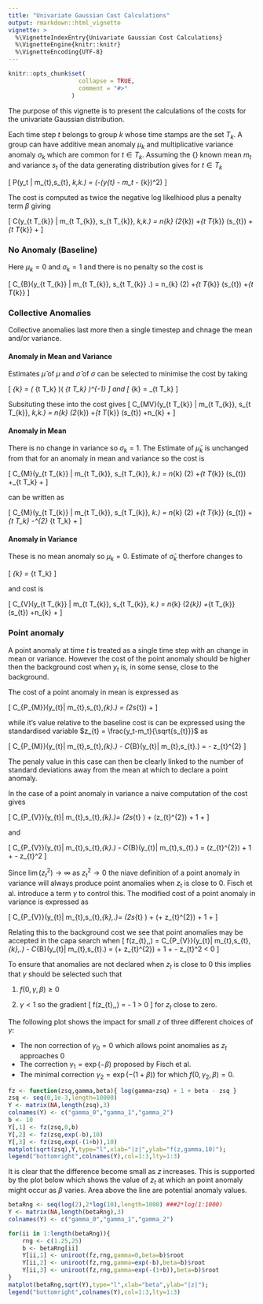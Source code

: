 ```yaml
---
title: "Univariate Gaussian Cost Calculations"
output: rmarkdown::html_vignette
vignette: >
  %\VignetteIndexEntry{Univariate Gaussian Cost Calculations}
  %\VignetteEngine{knitr::knitr}
  %\VignetteEncoding{UTF-8}
---
```


```r
knitr::opts_chunk$set(
                    collapse = TRUE,
                    comment = "#>"
                  )
```

The purpose of this vignette is to present the calculations of the costs for the univariate Gaussian distribution.

Each time step $t$ belongs to group $k$ whose time stamps are the set $T_{k}$. A group can have additive mean anomaly $\mu_{k}$ and multiplicative variance anomaly $\sigma_{k}$ which are common for $t \in T_{k}$. Assuming the {\it a priori} known mean $m_{t}$ and variance $s_{t}$ of the data generating distribution gives for $t \in T_{k}$

\[
P\left(y_t \left| m_{t},s_{t}, \mu_k,\sigma_k\right.\right) = \frac{1}{\sqrt{2\pi\sigma_{t}s_{k}}}\exp\left(-\frac{1}{2\sigma_{k}s_{t}}\left(y_{t} - m_t - \mu_{k}\right)^2\right)
\]

The cost is computed as twice the negative log likelhiood plus a penalty term $\beta$ giving

\[
C\left(y_{t \in T_{k}} \left| m_{t \in T_{k}}, s_{t \in T_{k}}, \mu_k,\sigma_k\right.\right) = 
n_{k} \log\left(2\pi \sigma_{k}\right)
+\sum\limits_{t \in T_{k}} \log\left(s_{t}\right)
+\frac{1}{\sigma_{k}}\sum\limits_{t \in T_{k}} \frac{\left(y_{t} - m_t - \mu_{k}\right)^2}{s_{t}} + \beta
\]

### No Anomaly (Baseline)

Here $\mu_{k}=0$ and $\sigma_{k}=1$ and there is no penalty so the cost is

\[
C_{B}\left(y_{t \in T_{k}} \left|  m_{t \in T_{k}}, s_{t \in T_{k}} \right.\right) = 
n_{k} \log\left(2\pi \right)
+\sum\limits_{t \in T_{k}} \log\left(s_{t}\right)
+\sum\limits_{t \in T_{k}} \frac{\left(y_{t} - m_t\right)^2}{s_{t}} 
\]

### Collective Anomalies

Collective anomalies last more then a single timestep and chnage the mean and/or variance.

#### Anomaly in Mean and Variance

Estimates $\hat{\mu}$ of $\mu$ and $\hat{\sigma}$ of $\sigma$ can be selected to minimise the cost by taking

\[
\hat{\mu}_{k} = \left( \sum\limits_{t \in T_k} \frac{y_t-m_t}{s_t} \right)\left(  \sum\limits_{t \in T_k} \frac{1}{s_t}\right)^{-1}
\]
and
\[
\hat{\sigma}_{k} = \frac{1}{n_{k}} \sum\limits_{t \in T_k} \frac{ \left(y_t-m_t - \hat{\mu}_{k}\right)^2}{s_t}
\]

Subsituting these into the cost gives
\[
C_{MV}\left(y_{t \in T_{k}} \left| m_{t \in T_{k}}, s_{t \in T_{k}}, \hat{\mu}_k,\hat{\sigma}_k\right.\right) = 
n_{k} \log\left(2\pi \hat{\sigma}_{k}\right)
+\sum\limits_{t \in T_{k}} \log\left(s_{t}\right)
+n_{k} + \beta
\]

#### Anomaly in Mean

There is no change in variance so $\sigma_{k}=1$. The Estimate of $\hat{\mu}_{k}$ is unchanged from that for an anomaly in mean and variance so the cost is

\[
C_{M}\left(y_{t \in T_{k}} \left| m_{t \in T_{k}}, s_{t \in T_{k}}, \hat{\mu}_k\right.\right) = 
n_{k} \log\left(2\pi\right)
+\sum\limits_{t \in T_{k}} \log\left(s_{t}\right)
+\sum\limits_{t \in T_k} \frac{ \left(y_t - m_t - \hat{\mu}_{k}\right)^2}{s_t}
+ \beta
\]

can be written as

\[
C_{M}\left(y_{t \in T_{k}} \left| m_{t \in T_{k}}, s_{t \in T_{k}}, \hat{\mu}_k\right.\right) = 
n_{k} \log\left(2\pi\right)
+\sum\limits_{t \in T_{k}} \log\left(s_{t}\right)
+\sum\limits_{t \in T_k} \frac{ \left(y_t - m_t\right)^2}{s_t}
-\hat{\mu}^{2} \sum\limits_{t \in T_k} \frac{ 1}{s_t}
+ \beta
\]

#### Anomaly in Variance

These is no mean anomaly so $\mu_{k}=0$. Estimate of $\hat{\sigma}_{k}$ therfore changes to

\[
\hat{\sigma}_{k} = \frac{1}{n_{k}} \sum\limits_{t \in T_k} \frac{ \left(y_t-m_t\right)^2}{s_t}
\]

and cost is

\[
C_{V}\left(y_{t \in T_{k}} \left| m_{t \in T_{k}}, s_{t \in T_{k}}, \hat{\sigma}_k\right.\right) = 
n_{k} \log\left(2\pi \hat{\sigma}_{k}\right)
+\sum\limits_{t \in T_{k}} \log\left(s_{t}\right)
+n_{k}
+ \beta
\]


### Point anomaly

A point anomaly at time $t$ is treated as a single time step with an change in mean or  variance. However the cost of the point anomaly should be higher then the background cost when $y_{t}$ is, in some sense, close to the background.

The cost of a point anomaly in mean is expressed as

\[
C_{P_{M}}\left(y_{t}\left| m_{t},s_{t},\hat{\mu}_{k}\right.\right) = 
\log\left(2\pi s_{t}\right) + \beta
\]

while it's value relative to the baseline cost is can be expressed using the standardised variable $z_{t} = \frac{y_t-m_t}{\sqrt{s_{t}}}$ as

\[
C_{P_{M}}\left(y_{t}\left| m_{t},s_{t},\hat{\mu}_{k}\right.\right) -
C_{B}\left(y_{t}\left| m_{t},s_{t}\right.\right)
= 
\beta - z_{t}^{2}
\]

The penaly value in this case can then be clearly linked to the number of standard deviations away from the mean at which to declare a point anomaly.

In the case of a point anomaly in variance a naive computation of the cost gives

\[
C_{P_{V}}\left(y_{t}\left| m_{t},s_{t},\hat{\sigma}_{k}\right.\right)= 
\log\left(2\pi s_{t} \right) + \log\left(z_{t}^{2}\right) + 1 + \beta
\]

and

\[
C_{P_{V}}\left(y_{t}\left| m_{t},s_{t},\hat{\sigma}_{k}\right.\right) -
C_{B}\left(y_{t}\left| m_{t},s_{t}\right.\right)
= 
\log\left(z_{t}^{2}\right) + 1 + \beta - z_{t}^2
\]

Since $\lim\left(z_{t}^{2}\right) \rightarrow \infty$ as $z_{t}^{2} \rightarrow 0$ the niave definition of a point anomaly in variance will always produce point anomalies when $z_{t}$ is close to 0. Fisch et al. introduce a term $\gamma$ to control this.
The modified cost of a point anomaly in variance is expressed as

\[
C_{P_{V}}\left(y_{t}\left| m_{t},s_{t},\hat{\sigma}_{k},\gamma\right.\right)= 
\log\left(2\pi s_{t} \right) + \log\left(\gamma + z_{t}^{2}\right) + 1 + \beta
\]

Relating this to the background cost we see that point anomalies may be accepted in the capa search when
\[
f\left(z_{t},\gamma,\beta\right) = 
C_{P_{V}}\left(y_{t}\left| m_{t},s_{t},\hat{\sigma}_{k},\gamma\right.\right) - 
C_{B}\left(y_{t}\left| m_{t},s_{t}\right.\right)
= 
\log\left(\gamma + z_{t}^{2}\right) + 1 + \beta - z_{t}^2
< 0
\]

To ensure that anomalies are not declared when $z_{t}$ is close to 0 this implies that 
$\gamma$ should be selected such that 

1. $f\left(0,\gamma,\beta\right) \geq 0$

2. $\gamma < 1$ so the gradient 
\[
\frac{\partial}{\partial z_{t}^2} f\left(z_{t},\gamma,\beta\right)
= \frac{1}{\gamma + z_{t}^{2}} - 1 > 0 
\]
for $z_{t}$ close to zero.

The following plot shows the impact for small $z$ of three different choices of $\gamma$:

- The non correction of $\gamma_{0} = 0$ which allows point anomalies as $z_{t}$ approaches 0
- The correction $\gamma_{1} = \exp\left(-\beta\right)$ proposed by Fisch et al.
- The minimal correction $\gamma_{2} = \exp\left(-\left(1+\beta\right)\right)$ for which $f\left(0,\gamma_{2},\beta\right) = 0$.


```r
fz <- function(zsq,gamma,beta){ log(gamma+zsq) + 1 + beta - zsq }
zsq <- seq(0,1e-3,length=10000)
Y <- matrix(NA,length(zsq),3)
colnames(Y) <- c("gamma_0","gamma_1","gamma_2")
b <- 10
Y[,1] <- fz(zsq,0,b)
Y[,2] <- fz(zsq,exp(-b),10)
Y[,3] <- fz(zsq,exp(-(1+b)),10)
matplot(sqrt(zsq),Y,type="l",xlab="|z|",ylab="f(z,gamma,10)");
legend("bottomright",colnames(Y),col=1:3,lty=1:3)
```

It is clear that the difference become small as $z$ increases. This is supported by the plot below which shows the value of $z_{t}$ at which an point anomaly might occur as $\beta$ varies. Area above the line are potential anomaly values.

```r
betaRng <- seq(log(2),2*log(10),length=1000) ###2*log(1:1000)
Y <- matrix(NA,length(betaRng),3)
colnames(Y) <- c("gamma_0","gamma_1","gamma_2")

for(ii in 1:length(betaRng)){
    rng <- c(1.25,25)
    b <- betaRng[ii]
    Y[ii,1] <- uniroot(fz,rng,gamma=0,beta=b)$root
    Y[ii,2] <- uniroot(fz,rng,gamma=exp(-b),beta=b)$root
    Y[ii,3] <- uniroot(fz,rng,gamma=exp(-(1+b)),beta=b)$root
}
matplot(betaRng,sqrt(Y),type="l",xlab="beta",ylab="|z|");
legend("bottomright",colnames(Y),col=1:3,lty=1:3)
```

